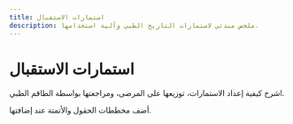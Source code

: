 ```yaml
---
title: استمارات الاستقبال
description: ملخص مبدئي لاستمارات التاريخ الطبي وآلية استخدامها.
---
```


# استمارات الاستقبال

اشرح كيفية إعداد الاستمارات، توزيعها على المرضى، ومراجعتها بواسطة الطاقم الطبي.

أضف مخططات الحقول والأتمتة عند إضافتها.
